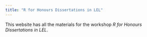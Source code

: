 ```yaml
---
title: "R for Honours Dissertations in LEL"
---
```


This website has all the materials for the workshop *R for Honours Dissertations in LEL*.
